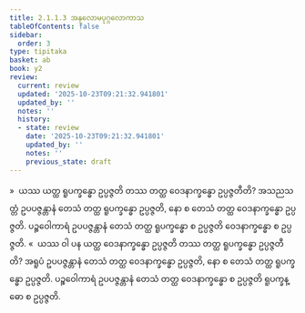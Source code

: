 ```yaml
---
title: 2.1.1.3 အနုလောမပုဂ္ဂလောကာသ
tableOfContents: false
sidebar:
  order: 3
type: tipitaka
basket: ab
book: y2
review:
  current: review
  updated: '2025-10-23T09:21:32.941801'
  updated_by: ''
  notes: ''
  history:
  - state: review
    date: '2025-10-23T09:21:32.941801'
    updated_by: ''
    notes: ''
    previous_state: draft
---
```



<ReviewStatus review={frontmatter.review} showDetails={true} />

<HypothesisAnnotation frontmatter={frontmatter} />

<DynamicBreadcrumb />

<Division number="52" book="y2" e="ch" v="33" p="32">

<Paragraph number="498" book="y2">
»  ယဿ ယတ္ထ ရူပက္ခန္ဓော ဥပ္ပဇ္ဇတိ တဿ တတ္ထ ဝေဒနာက္ခန္ဓော ဥပ္ပဇ္ဇတီတိ?
</Paragraph>

<Paragraph number="499" book="y2">
အသညသတ္တံ ဥပပဇ္ဇန္တာနံ တေသံ တတ္ထ ရူပက္ခန္ဓော ဥပ္ပဇ္ဇတိ, နော စ တေသံ တတ္ထ ဝေဒနာက္ခန္ဓော ဥပ္ပဇ္ဇတိ. ပဉ္စဝေါကာရံ ဥပပဇ္ဇန္တာနံ တေသံ တတ္ထ ရူပက္ခန္ဓော စ ဥပ္ပဇ္ဇတိ ဝေဒနာက္ခန္ဓော စ ဥပ္ပဇ္ဇတိ.
</Paragraph>

<Paragraph number="500" book="y2">
«  ယဿ ဝါ ပန ယတ္ထ ဝေဒနာက္ခန္ဓော ဥပ္ပဇ္ဇတိ တဿ တတ္ထ ရူပက္ခန္ဓော ဥပ္ပဇ္ဇတီတိ?
</Paragraph>

<Paragraph number="501" book="y2">
အရူပံ ဥပပဇ္ဇန္တာနံ တေသံ တတ္ထ ဝေဒနာက္ခန္ဓော ဥပ္ပဇ္ဇတိ, နော စ တေသံ တတ္ထ ရူပက္ခန္ဓော ဥပ္ပဇ္ဇတိ. ပဉ္စဝေါကာရံ ဥပပဇ္ဇန္တာနံ တေသံ တတ္ထ ဝေဒနာက္ခန္ဓော စ ဥပ္ပဇ္ဇတိ ရူပက္ခန္ဓော စ ဥပ္ပဇ္ဇတိ.
</Paragraph>
</Division>